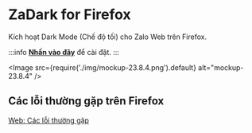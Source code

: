 
# ZaDark for Firefox

Kích hoạt Dark Mode (Chế độ tối) cho Zalo Web trên Firefox.

:::info
[**Nhấn vào đây**](https://go.quaric.com/zadark-firefox) để cài đặt.
:::

<Image src={require('./img/mockup-23.8.4.png').default} alt="mockup-23.8.4" />

## Các lỗi thường gặp trên Firefox

[Web: Các lỗi thường gặp](/blog/common-errors-on-web)